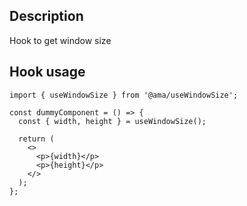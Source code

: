 
<Meta title="Hooks/Use Window Size/Use Window Size Docs" />

<h2>Description</h2>

<p>Hook to get window size</p>

<h2>Hook usage</h2>

```tsx
import { useWindowSize } from '@ama/useWindowSize';

const dummyComponent = () => {
  const { width, height } = useWindowSize();

  return (
    <>
      <p>{width}</p>
      <p>{height}</p>
    </>
  );
};
```

